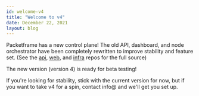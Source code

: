 ```yaml
---
id: welcome-v4
title: "Welcome to v4"
date: December 22, 2021
layout: blog
---
```


Packetframe has a new control plane! The old API, dashboard, and node orchestrator have been completely rewritten to improve stability and feature set. (See the [api](https://github.com/packetframe/api), [web](https://github.com/packetframe/web), and [infra](https://github.com/packetframe/infra) repos for the full source)

The new version (version 4) is ready for beta testing!

If you're looking for stability, stick with the current version for now, but if you want to take v4 for a spin, contact info@ and we'll get you set up.

